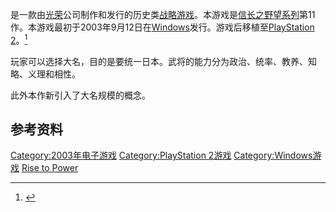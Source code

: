 {{NoteTA
| G1=Games
}}

{{vgname|信长之野望·天下创世|ja=信長の野望・天下創世}}是一款由[[光榮公司|光荣]]公司制作和发行的历史类[[战略游戏|战略游戏]]。本游戏是[[信长之野望系列|信长之野望系列]]第11作。本游戏最初于2003年9月12日在[[Windows|Windows]]发行。游戏后移植至[[PlayStation_2|PlayStation 2]]。<ref name="gamefaqs">{{cite web| url = http://www.gamefaqs.com/ps2/920153-nobunagas-ambition-rise-to-power/data| title = Release information| publisher = [[GameFAQs|GameFAQs]]| date = | accessdate = 2016-01-25| archive-date = 2017-07-08| archive-url = https://web.archive.org/web/20170708045701/https://www.gamefaqs.com/ps2/920153-nobunagas-ambition-rise-to-power/data| dead-url = no}}</ref>

玩家可以选择大名，目的是要统一日本。武将的能力分为政治、统率、教养、知略、义理和相性。

此外本作新引入了大名规模的概念。

== 参考资料 ==
{{Reflist}}

{{信长之野望系列}}

{{DEFAULTSORT:Nobunaga's Ambition Rise to Power}}
[[Category:2003年电子游戏|Category:2003年电子游戏]]
[[Category:PlayStation_2游戏|Category:PlayStation 2游戏]]
[[Category:Windows游戏|Category:Windows游戏]]
[[Category:信長之野望系列|Rise to Power]]

{{KoeiTecmo-stub}}
{{strategy-videogame-stub}}